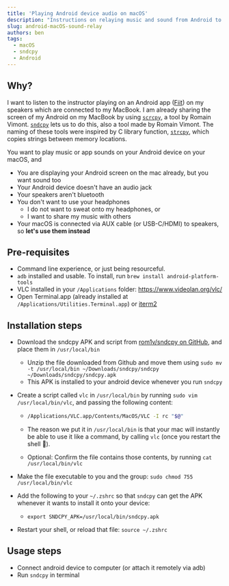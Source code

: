 ```yaml
---
title: 'Playing Android device audio on macOS'
description: "Instructions on relaying music and sound from Android to your macOS"
slug: android-macOS-sound-relay
authors: ben
tags:
  - macOS
  - sndcpy
  - Android
---
```


## Why?

I want to listen to the instructor playing on an Android app ([Fiit](https://fiit.tv/)) on my speakers which are connected to my MacBook. I am already sharing the screen of my Android on my MacBook by using [`scrcpy`](https://github.com/Genymobile/scrcpy), a tool by Romain Vimont. [`sndcpy`](https://github.com/rom1v/sndcpy) lets us to do this, also a tool made by Romain Vimont. The naming of these tools were inspired by C library function, [`strcpy`](https://www.cplusplus.com/reference/cstring/strcpy/), which copies strings between memory locations.

You want to play music or app sounds on your Android device on your macOS, and

- You are displaying your Android screen on the mac already, but you want sound too
- Your Android device doesn't have an audio jack
- Your speakers aren't bluetooth
- You don't want to use your headphones
  - I do not want to sweat onto my headphones, or
  - I want to share my music with others
- Your macOS is connected via AUX cable (or USB-C/HDMI) to speakers, so **let's use them instead**

<!--truncate-->

## Pre-requisites

- Command line experience, or just being resourceful.
- `adb` installed and usable. To install, run `brew install android-platform-tools`
- VLC installed in your `/Applications` folder: https://www.videolan.org/vlc/
- Open Terminal.app (already installed at `/Applications/Utilities.Terminal.app`) or [iterm2](https://iterm2.com/)

## Installation steps

- Download the sndcpy APK and script from [rom1v/sndcpy on GitHub](https://github.com/rom1v/sndcpy), and place them in `/usr/local/bin`

  - Unzip the file downloaded from Github and move them using `sudo mv -t /usr/local/bin ~/Downloads/sndcpy/sndcpy ~/Downloads/sndcpy/sndcpy.apk`
  - This APK is installed to your android device whenever you run `sndcpy`

- Create a script called `vlc` in `/usr/local/bin` by running `sudo vim /usr/local/bin/vlc`, and passing the following content:

  - ```bash
    /Applications/VLC.app/Contents/MacOS/VLC -I rc "$@"
    ```

  - The reason we put it in `/usr/local/bin` is that your mac will instantly be able to use it like a command, by calling `vlc` (once you restart the shell 🐚).

  - Optional: Confirm the file contains those contents, by running `cat /usr/local/bin/vlc`

- Make the file executable to you and the group: `sudo chmod 755 /usr/local/bin/vlc`

- Add the following to your `~/.zshrc` so that `sndcpy` can get the APK whenever it wants to install it onto your device:

  - ```
    export SNDCPY_APK=/usr/local/bin/sndcpy.apk
    ```

- Restart your shell, or reload that file: `source ~/.zshrc`

## Usage steps

- Connect android device to computer (or attach it remotely via adb)
- Run `sndcpy` in terminal